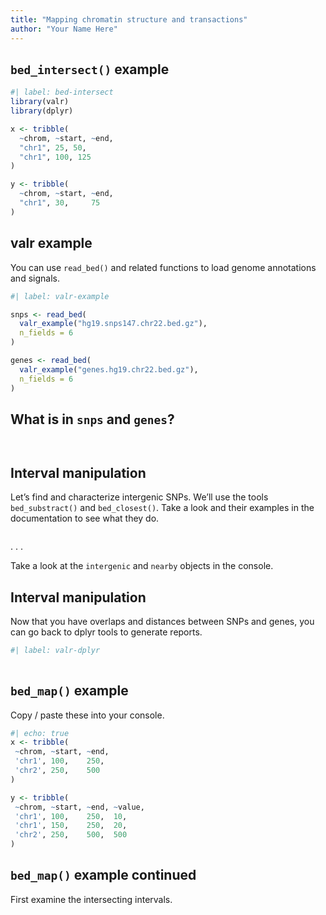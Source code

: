 ```yaml
---
title: "Mapping chromatin structure and transactions"
author: "Your Name Here"
---
```


## `bed_intersect()` example {.smaller}

```r
#| label: bed-intersect
library(valr)
library(dplyr)

x <- tribble(
  ~chrom, ~start, ~end,
  "chr1", 25, 50,
  "chr1", 100, 125
)

y <- tribble(
  ~chrom, ~start, ~end,
  "chr1", 30,     75
)

```

## valr example

You can use `read_bed()` and related functions to load genome annotations and signals.

```r
#| label: valr-example

snps <- read_bed(
  valr_example("hg19.snps147.chr22.bed.gz"),
  n_fields = 6
)

genes <- read_bed(
  valr_example("genes.hg19.chr22.bed.gz"),
  n_fields = 6
)
```

## What is in `snps` and `genes`? {.smaller}

```r

```

```r

```

## Interval manipulation {.smaller}

Let's find and characterize intergenic SNPs. We'll use the tools `bed_substract()` and `bed_closest()`. Take a look and their examples in the documentation to see what they do.

```r

```

. . .

Take a look at the `intergenic` and `nearby` objects in the console.

## Interval manipulation {.smaller}

Now that you have overlaps and distances between SNPs and genes, you can 
go back to dplyr tools to generate reports.

```r
#| label: valr-dplyr
 
```

## `bed_map()` example {.smaller}

Copy / paste these into your console.

```r
#| echo: true
x <- tribble(
 ~chrom, ~start, ~end,
 'chr1', 100,    250,
 'chr2', 250,    500
)

y <- tribble(
 ~chrom, ~start, ~end, ~value,
 'chr1', 100,    250,  10,
 'chr1', 150,    250,  20,
 'chr2', 250,    500,  500
)
```

## `bed_map()` example continued {.smaller}

First examine the intersecting intervals.

```r

```


```r

```

